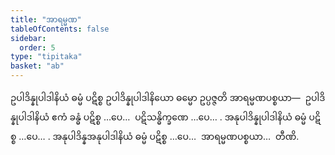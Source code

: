 ```yaml
---
title: "အာရမ္မဏ"
tableOfContents: false
sidebar:
  order: 5
type: "tipitaka"
basket: "ab"
---
```



<DynamicBreadcrumb />

<Division number="2">

<Paragraph number="2446">
ဥပါဒိန္နုပါဒါနိယံ ဓမ္မံ ပဋိစ္စ ဥပါဒိန္နုပါဒါနိယော ဓမ္မော ဥပ္ပဇ္ဇတိ အာရမ္မဏပစ္စယာ—  ဥပါဒိန္နုပါဒါနိယံ ဧကံ ခန္ဓံ ပဋိစ္စ …ပေ…  ပဋိသန္ဓိက္ခဏေ …ပေ… .
</Paragraph>

<Paragraph number="2447">
အနုပါဒိန္နုပါဒါနိယံ ဓမ္မံ ပဋိစ္စ …ပေ… .
</Paragraph>

<Paragraph number="2448">
အနုပါဒိန္နအနုပါဒါနိယံ ဓမ္မံ ပဋိစ္စ …ပေ…  အာရမ္မဏပစ္စယာ…  တီဏိ.
</Paragraph>
</Division>